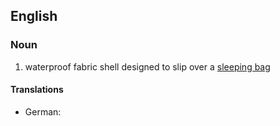 ==English==

===Noun===
{{en-noun}}

# waterproof fabric shell designed to slip over a [[sleeping bag]]

====Translations====
{{trans-top|waterproof fabric shell designed to slip over a sleeping bag}}
* German: {{t-|de|Biwaksack|m}}
{{trans-mid}}
{{trans-bottom}}